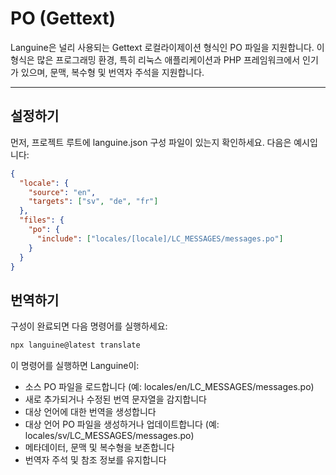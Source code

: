 # PO (Gettext)

Languine은 널리 사용되는 Gettext 로컬라이제이션 형식인 PO 파일을 지원합니다. 이 형식은 많은 프로그래밍 환경, 특히 리눅스 애플리케이션과 PHP 프레임워크에서 인기가 있으며, 문맥, 복수형 및 번역자 주석을 지원합니다.

---

## 설정하기

먼저, 프로젝트 루트에 languine.json 구성 파일이 있는지 확인하세요. 다음은 예시입니다:

```json
{
  "locale": {
    "source": "en",
    "targets": ["sv", "de", "fr"]
  },
  "files": {
    "po": {
      "include": ["locales/[locale]/LC_MESSAGES/messages.po"]
    }
  }
}
```

## 번역하기

구성이 완료되면 다음 명령어를 실행하세요:

```bash
npx languine@latest translate
```

이 명령어를 실행하면 Languine이:

- 소스 PO 파일을 로드합니다 (예: locales/en/LC_MESSAGES/messages.po)
- 새로 추가되거나 수정된 번역 문자열을 감지합니다
- 대상 언어에 대한 번역을 생성합니다
- 대상 언어 PO 파일을 생성하거나 업데이트합니다 (예: locales/sv/LC_MESSAGES/messages.po)
- 메타데이터, 문맥 및 복수형을 보존합니다
- 번역자 주석 및 참조 정보를 유지합니다
